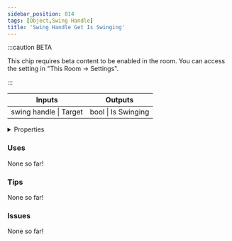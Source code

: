 ```yaml
---
sidebar_position: 814
tags: [Object,Swing Handle]
title: 'Swing Handle Get Is Swinging'
---
```




:::caution BETA

This chip requires beta content to be enabled in the room. You can access the setting in "This Room -> Settings".

:::

<IChip uuid="cdebca62-2e6c-4353-8691-d1daae868f5f"/>

<table><thead><tr><th>Inputs</th><th>Outputs</th></tr></thead><tbody><tr><td>swing handle | Target</td><td>bool | Is Swinging</td></tr></tbody></table>

<details>
  <summary>Properties</summary>
  <div>
    <div>
    <table>
      <tbody>
        <tr>
          <td>Is beta required?</td>
          <td>Yes</td>
        </tr>
        <tr>
          <td>Is chip a trolling risk?</td>
          <td>No</td>
        </tr>
        <tr>
          <td>Is chip a role assignment risk?</td>
          <td>No</td>
        </tr>
        <tr>
          <td>Chip UUID</td>
          <td>cdebca62-2e6c-4353-8691-d1daae868f5f</td>
        </tr>
        <tr>
          <td>Room availability</td>
          <td>Available everywhere</td>
        </tr>
      </tbody>
    </table>
    </div>
  </div>
</details>

### Uses

None so far!

### Tips

None so far!

### Issues

None so far!